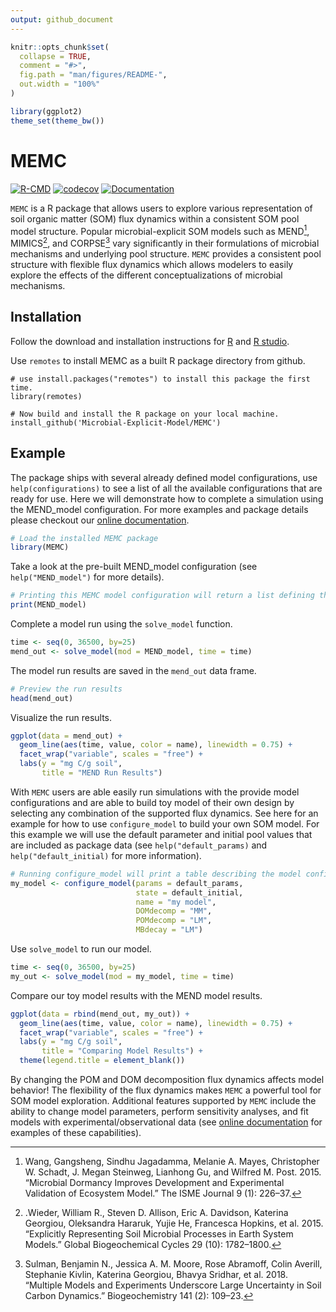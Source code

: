 ```yaml
---
output: github_document
---
```


<!-- README.md is generated from README.Rmd. Please edit that file -->

```r
knitr::opts_chunk$set(
  collapse = TRUE,
  comment = "#>",
  fig.path = "man/figures/README-",
  out.width = "100%"
)

library(ggplot2)
theme_set(theme_bw())
```

# MEMC

[![R-CMD](https://github.com/Microbial-Explicit-Model/MEMC/actions/workflows/rcmd.yml/badge.svg)](https://github.com/Microbial-Explicit-Model/MEMC/actions/workflows/rcmd.yml)
[![codecov](https://codecov.io/gh/Microbial-Explicit-Model/MEMC/branch/main/graph/badge.svg?token=MA69VLXPYP)](https://codecov.io/gh/Microbial-Explicit-Model/MEMC)
[![Documentation](https://github.com/Microbial-Explicit-Model/MEMC/actions/workflows/pkgdown.yaml/badge.svg)](https://github.com/Microbial-Explicit-Model/MEMC/actions/workflows/pkgdown.yaml)


`MEMC` is a R package that allows users to explore various representation of soil organic matter (SOM) flux dynamics within a consistent SOM pool model structure. Popular microbial-explicit SOM models such as MEND^[Wang, Gangsheng, Sindhu Jagadamma, Melanie A. Mayes, Christopher W. Schadt, J. Megan Steinweg, Lianhong Gu, and Wilfred M. Post. 2015. “Microbial Dormancy Improves Development and Experimental Validation of Ecosystem Model.” The ISME Journal 9 (1): 226–37.], MIMICS^[.Wieder, William R., Steven D. Allison, Eric A. Davidson, Katerina Georgiou, Oleksandra Hararuk, Yujie He, Francesca Hopkins, et al. 2015. “Explicitly Representing Soil Microbial Processes in Earth System Models.” Global Biogeochemical Cycles 29 (10): 1782–1800.], and CORPSE^[Sulman, Benjamin N., Jessica A. M. Moore, Rose Abramoff, Colin Averill, Stephanie Kivlin, Katerina Georgiou, Bhavya Sridhar, et al. 2018. “Multiple Models and Experiments Underscore Large Uncertainty in Soil Carbon Dynamics.” Biogeochemistry 141 (2): 109–23.] vary significantly in their formulations of microbial mechanisms and underlying pool structure. `MEMC` provides a consistent pool structure with flexible flux dynamics which allows modelers to easily explore the effects of the different conceptualizations of microbial mechanisms.  

## Installation

Follow the download and installation instructions for [R](https://cloud.r-project.org/) and [R studio](https://www.rstudio.com/products/rstudio/download/). 

Use `remotes` to install MEMC as a built R package directory from github. 

```
# use install.packages("remotes") to install this package the first time.
library(remotes)

# Now build and install the R package on your local machine.
install_github('Microbial-Explicit-Model/MEMC') 
```


## Example

The package ships with several already defined model configurations, use `help(configurations)` to see a list of all the available configurations that are ready for use. Here we will demonstrate how to complete a simulation using the MEND_model configuration. For more examples and package details please checkout our [online documentation](https://microbial-explicit-model.github.io/MEMC/). 

```r
# Load the installed MEMC package
library(MEMC)
```

Take a look at the pre-built MEND_model configuration (see `help("MEND_model")` for more details).

```r
# Printing this MEMC model configuration will return a list defining the run name, a table of the flux dynamics, parameter values, and initial SOM pool sizes. 
print(MEND_model)
```

Complete a model run using the `solve_model` function. 


```r
time <- seq(0, 36500, by=25) 
mend_out <- solve_model(mod = MEND_model, time = time)
```

The model run results are saved in the `mend_out` data frame. 

```r
# Preview the run results
head(mend_out)
```

Visualize the run results.

```r
ggplot(data = mend_out) + 
  geom_line(aes(time, value, color = name), linewidth = 0.75) + 
  facet_wrap("variable", scales = "free") + 
  labs(y = "mg C/g soil", 
       title = "MEND Run Results")
```


With `MEMC` users are able easily run simulations with the provide model configurations and are able to build toy model of their own design by selecting any combination of the supported flux dynamics. See here for an example for how to use `configure_model` to build your own SOM model. For this example we will use the default parameter and initial pool values that are included as package data (see `help("default_params)` and `help("default_initial)` for more information).


```r
# Running configure_model will print a table describing the model configuration. 
my_model <- configure_model(params = default_params, 
                            state = default_initial, 
                            name = "my model", 
                            DOMdecomp = "MM", 
                            POMdecomp = "LM", 
                            MBdecay = "LM")
```


Use `solve_model` to run our model. 

```r
time <- seq(0, 36500, by=25) 
my_out <- solve_model(mod = my_model, time = time)
```


Compare our toy model results with the MEND model results. 


```r
ggplot(data = rbind(mend_out, my_out)) + 
  geom_line(aes(time, value, color = name), linewidth = 0.75) + 
  facet_wrap("variable", scales = "free") + 
  labs(y = "mg C/g soil", 
       title = "Comparing Model Results") +
  theme(legend.title = element_blank())
```

By changing the POM and DOM decomposition flux dynamics affects model behavior! The flexibility of the flux dynamics makes `MEMC` a powerful tool for SOM model exploration. Additional features supported by `MEMC` include the ability to change model parameters, perform sensitivity analyses, and fit models with experimental/observational data (see [online documentation](https://microbial-explicit-model.github.io/MEMC/) for examples of these capabilities).


